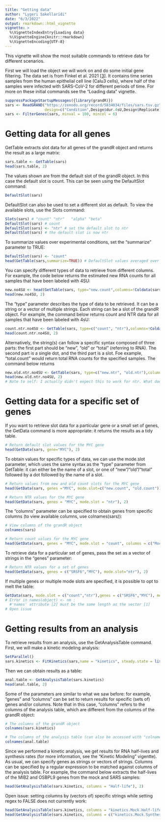 ```yaml
---
title: "Getting data"
author: "Lygeri Sakellaridi"
date: "6/3/2022"
output: rmarkdown::html_vignette
vignette: >
  %\VignetteIndexEntry{Loading data}
  %\VignetteEngine{knitr::rmarkdown}
  %\VignetteEncoding{UTF-8}
---
```

This vignette will show the most suitable commands to retrieve data for 
different scenarios.

First we will load the object we will work on and do some initial gene filtering. 
The data set is from Finkel et al. 2021 [[3]](https://www.nature.com/articles/s41586-021-03610-3). It contains time series samples from the human epithelial cell line (Calu3 cells), 
where half of the samples were infected with SARS-CoV-2 for different periods of 
time. For more on these initial commands see the "Loading data" vignette.

```r
suppressPackageStartupMessages({library(grandR)})
sars <- ReadGRAND("https://zenodo.org/record/5834034/files/sars.tsv.gz",
                  design=c("Condition",Design$dur.4sU,Design$Replicate))
sars <- FilterGenes(sars, minval = 100, mincol = 6) 
```

# Getting data for all genes

GetTable extracts slot data for all genes of the grandR object and returns
the result as a large matrix:

```r
sars.table <- GetTable(sars)
head(sars.table, 2)
```

The values shown are from the default slot of the grandR object. In this case
the default slot is count. This can be seen using the DefaultSlot command:

```r
DefaultSlot(sars)
```

DefaultSlot can also be used to set a different slot as default. To view the
available slots, use the Slots command:

```r
Slots(sars) # "count" "ntr"   "alpha" "beta"
DefaultSlot(sars) # count
DefaultSlot(sars) <- "ntr" # set the default slot to ntr
DefaultSlot(sars) # the default slot is now ntr
```

To summarize values over experimental conditions, set the "summarize" parameter
to TRUE:

```r
DefaultSlot(sars) <- "count"
head(GetTable(sars,summarize=TRUE)) # DefaultSlot values averaged over the two conditions
```

You can specify different types of data to retrieve from different columns.
For example, the code below returns the estimated new RNA counts
for all samples that have been labeled with 4SU:

```r
new.no4SU <- head(GetTable(sars, type="new.count",columns=!Coldata(sars)$no4sU))
head(new.no4SU, 2)
```
The "type" parameter describes the type of data to be retrieved. It can be
a string or a vector of multiple strings. Each string can be a slot of the
grandR object. For example, the command below returns count and NTR data for
all samples that have been labeled with 4sU:

```r
count.ntr.no4SU <- GetTable(sars, type=c("count", "ntr"),columns=!Coldata(sars)$no4sU)
head(count.ntr.no4SU, 2)
```
Alternatively, the string(s) can follow a specific syntax composed of three
parts: the first part should be "new", "old" or "total" (referring to RNA).
The second part is a single dot, and the third part is a slot. Foe example,
"total.count" would return total RNA counts for the specified samples. The
command below returns

```r
new.old.ntr.no4SU <- GetTable(sars, type=c("new.ntr", "old.ntr"),columns=!Coldata(sars)$no4sU)
head(new.old.ntr.no4SU, 2)
# Note to self: I actually didn't expect this to work for ntr. What does it mean? :D
```
# Getting data for a specific set of genes

If you want to retrieve slot data for a particular gene or a small set of genes,
the GetData command is more appropriate: it returns the results as a tidy table.

```r
# Return default slot values for the MYC gene
head(GetData(sars, gene="MYC"), 2)
```
To obtain values for specific types of data, we can use the mode.slot parameter,
which uses the same syntax as the "type" parameter from GetTable: it can either
be the name of a slot, or one of "new"/"old"/"total" followed by a dot followed
by the name of a slot.

```r
# Return values from new and old count slots for the MYC gene
head(GetData(sars, genes ="MYC", mode.slot=c("new.count", "old.count")), 2)
```
```r
# Return NTR values for the MYC gene
head(GetData(sars, genes = "MYC", mode.slot = "ntr"), 2)
```
The "columns" parameter can be specified to obtain genes from specific columns
(to view available columns, use colnames(sars)):

```r
# View columns of the grandR object
colnames(sars)

# Return count values for the MYC gene
head(GetData(sars, genes = "MYC", mode.slot = "count", columns = c("Mock.1h.A", "SARS.1h.A")), 2)
```

To retrieve data for a particular set of genes, pass the set as a vector of 
strings in the "genes" parameter:

```r
# Return NTR values for a set of genes
head(GetData(sars, genes = c("SRSF6","MYC"), mode.slot="ntr"), 2)
```
If multiple genes or multiple mode slots are specified, it is possible to opt
to melt the table:

```r
GetData(sars, mode.slot = c("count","ntr"),genes = c("SRSF6","MYC"), melt = TRUE)
# Error in names(object) <- nm : 
  #'names' attribute [2] must be the same length as the vector [1]
# Open issue
```

# Getting results from an analysis

To retrieve results from an analysis, use the GetAnalysisTable command. 
First, we will make a kinetic modeling analysis:

```r
SetParallel()
sars.kinetics <- FitKinetics(sars,name = "kinetics", steady.state = list(Mock=TRUE,SARS=FALSE))
```

Then we can obtain results as a table:

```r
anal.table <- GetAnalysisTable(sars.kinetics)
head(anal.table, 2)
```

Some of the parameters are similar to what we saw before: for example, "genes"
and "columns" can be set to return results for specific (sets of) genes and/or
columns. Note that in this case, "columns" refers to the columns of the 
analysis table, which are different from the columns of the grandR object:

```r
# The columns of the grandR object
colnames(sars.kinetics) 
```
```r
# The columns of the analysis table (can also be accessed with "colnames")
colnames(anal.table)
```

Since we performed a kinetic analysis, we get results for RNA half-lives
and synthesis rates (for more information, see the "Kinetic Modeling" vigentte).
As usual, we can specify genes as strings or vectors of strings. Columns can
be specified by a regular expression to be matched against columns of the
analysis table. For example, the command below extracts the half-lives of the 
MIB2 and OSBPL9 genes from the mock and SARS samples:

```r
head(GetAnalysisTable(sars.kinetics, columns = "Half-life"), 2)
```
Open issue: setting columns by (vectors of) specific strings while setting
regex to FALSE does not currently work:

```r
head(GetAnalysisTable(sars.kinetics, columns = "kinetics.Mock.Half-life", regex = FALSE), 2)
head(GetAnalysisTable(sars.kinetics, columns = c("kinetics.Mock.Synthesis", "kinetics.SARS.Synthesis"), regex = FALSE), 2)
```

